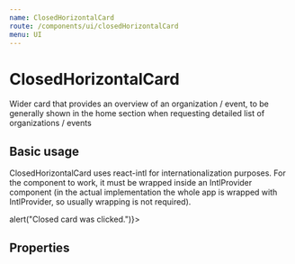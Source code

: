 ```yaml
---
name: ClosedHorizontalCard
route: /components/ui/closedHorizontalCard
menu: UI
---
```



# ClosedHorizontalCard

Wider card that provides an overview of an organization / event, to be generally shown in the home section when requesting detailed list of organizations / events

## Basic usage

ClosedHorizontalCard uses react-intl for internationalization purposes. For the component to work, it must be wrapped inside an IntlProvider component 
(in the actual implementation the whole app is wrapped with IntlProvider, so usually wrapping is not required).

<Playground>
  <IntlProvider defaultLocale="it">
    <ClosedHorizontalCard title="Title" subtitle="Lorem ipsum dolor sit" imageSrc="https://images.pexels.com/photos/235615/pexels-photo-235615.jpeg?auto=compress&cs=tinysrgb&dpr=2&h=650&w=940" itemSelected={() => alert("Closed card was clicked.")}></ClosedHorizontalCard>
  </IntlProvider>
</Playground>

## Properties

<Props of={ClosedHorizontalCard} />
